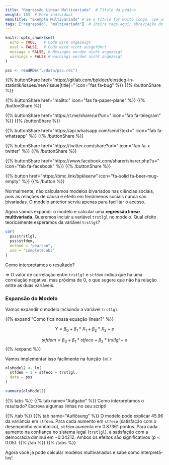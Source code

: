 ```yaml
---
title: "Regressão Linear Multivariada"  # Título da página
weight: 103  # Peso individual
menuTitle: "Exemplo Multivariado" # Se o título for muito longo, use um título curto aqui
tags: ["regressão", "multivariado"]  # Insira tags aqui; abreviação do que acontece na página
---
```

```r
knitr::opts_chunk$set(
  echo = TRUE,   # Code wird angezeigt
  eval = FALSE,  # Code wird nicht ausgeführt
  message = FALSE, # Messages werden nicht angezeigt
  warnings = FALSE # warnings werden nicht angezeigt
)

pss <- readRDS("./data/pss.rds")
```

{{% buttonShare href=\"https\:\/\/gitlab.com\/bpkleer\/einstieg-in-statistik\/issues\/new?issue[title]=\" icon=\"fas fa-bug\" %}} {{% /buttonShare %}}  

{{% buttonShare href=\"mailto\:\" icon=\"fas fa-paper-plane\" %}} {{% /buttonShare %}}

{{% buttonShare href=\"https\:\/\/t.me\/share\/url?url=\" icon=\"fab fa-telegram\" %}} {{% /buttonShare %}}

{{% buttonShare href=\"https\:\/\/api.whatsapp.com\/send?text=\" icon=\"fab fa-whatsapp\" %}} {{% /buttonShare %}}

{{% buttonShare href=\"https\:\/\/twitter.com\/share?url=\" icon=\"fab fa-x-twitter\" %}} {{% /buttonShare %}}

{{% buttonShare href=\"https\:\/\/www.facebook.com\/sharer\/sharer.php?u=\" icon=\"fab fa-facebook\" %}} {{% /buttonShare %}}

{{% button href=\"https\:\/\/bmc.link\/bpkleerw\" icon=\"fa-solid fa-beer-mug-empty\" %}} {{% /button %}}

Normalmente, não calculamos modelos bivariados nas ciências sociais, pois as relações de causa e efeito em fenômenos sociais nunca são bivariadas. O modelo anterior serviu apenas para facilitar o acesso.

Agora vamos expandir o modelo e calcular uma **regressão linear multivariada**. Queremos incluir a variável `trstlgl` no modelo. Qual efeito teoricamente esperamos da variável `trstlgl`?
```r
cor(
  pss$trstlgl, 
  pss$stfdem,
  method = "pearson", 
  use = "complete.obs"
)
```

Como interpretamos o resultado?

$\Rightarrow$ O valor de correlação entre `trstlgl` e `stfdem` indica que há uma correlação negativa, mas próxima de $0$, o que sugere que não há relação entre as duas variáveis.

### Expansão do Modelo
Vamos expandir o modelo incluindo a variável `trstlgl`.

{{% expand \"Como fica nossa equação linear?\" %}}

$$Y = \beta_0 + \beta_1*X_1 + \beta_2*X_2 + e$$

$$stfdem = \beta_0 + \beta_1*stfeco + \beta_2*trstlgl + e$$
{{% /expand %}}

Vamos implementar isso facilmente na função `lm()`:
```r
olsModel2 <- lm(
  stfdem ~ 1 + stfeco + trstlgl,   
  data = pss
)            

summary(olsModel2)
```

{{% tabs %}}
{{% tab name=\"Aufgabe\" %}}
Como interpretamos o resultado? Escreva algumas linhas no seu script!

{{% /tab %}}
{{% tab name=\"Auflösung\" %}}
O modelo pode explicar $45.96 %$ da variância em `stfdem`. Para cada aumento em `stfeco` (satisfação com o desempenho econômico), `stfdem` aumenta em $0.87361$ pontos. Para cada aumento na confiança no sistema legal (`trstlgl`), a satisfação com a democracia diminui em $-0.04212$. Ambos os efeitos são significativos ($p<0.05$).
{{% /tab %}}
{{% /tabs %}}

Agora você já pode calcular modelos multivariados e sabe como interpretá-los!
